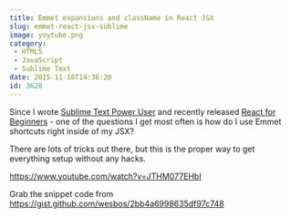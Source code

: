 ```yaml
---
title: Emmet expansions and className in React JSX
slug: emmet-react-jsx-sublime
image: yoytube.png
category:
 - HTML5
 - JavaScript
 - Sublime Text
date: 2015-11-16T14:36:20
id: 3628
---
```


Since I wrote <a href="https://SublimeTextBook.com">Sublime Text Power User</a> and recently released <a href="https://ReactForBeginners.com">React for Beginners</a> - one of the questions I get most often is how do I use Emmet shortcuts right inside of my JSX?

There are lots of tricks out there, but this is the proper way to get everything setup without any hacks.

https://www.youtube.com/watch?v=JTHM077EHbI

Grab the snippet code from <a href="https://gist.github.com/wesbos/2bb4a6998635df97c748">https://gist.github.com/wesbos/2bb4a6998635df97c748</a>
